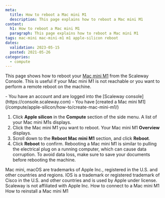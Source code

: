 ```yaml
---
meta:
  title: How to reboot a Mac mini M1
  description: This page explains how to reboot a Mac mini M1
content:
  h1: How to reboot a Mac mini M1
  paragraph: This page explains how to reboot a Mac mini M1
tags: mac-mini mac-mini-m1 m1 apple-silicon reboot 
dates:
  validation: 2023-05-15
  posted: 2021-05-26
categories:
  - compute
---
```


This page shows how to reboot your [Mac mini M1](/compute/apple-silicon/concepts/#mac-mini-m1) from the Scaleway Console. This is useful if your Mac mini M1 is not reachable or you want to perform a remote reboot on the machine.

<Macro id="iam-requirements" />

<Message type="requirement">
  - You have an account and are logged into the [Scaleway console](https://console.scaleway.com)
  - You have [created a Mac mini M1](/compute/apple-silicon/how-to/create-mac-mini-m1/)
</Message>

1. Click **Apple silicon** in the **Compute** section of the side menu. A list of your Mac mini M1s displays.
    <Lightbox src="scaleway-m1-list.webp" alt="" />
2. Click the Mac mini M1 you want to reboot. Your Mac mini M1 **Overview** displays.
3. Scroll down to the **Reboot Mac mini M1** section, and click **Reboot**.
    <Lightbox src="scaleway-m1-reboot.webp" alt="" />
4. Click **Reboot** to confirm.
    <Message type="important">
      Rebooting a Mac mini M1 is similar to pulling the electrical plug on a running computer, which can cause data corruption. To avoid data loss, make sure to save your documents before rebooting the machine.
    </Message>

<Message type="note">
  Mac mini, macOS are trademarks of Apple Inc., registered in the U.S. and other countries and regions. IOS is a trademark or registered trademark of Cisco in the U.S. and other countries and is used by Apple under license. Scaleway is not affiliated with Apple Inc.
</Message> 


<Navigation title="See Also">
  <PreviousButton to="/compute/apple-silicon/how-to/connect-to-mac-mini-m1/">How to connect to a Mac mini M1</PreviousButton>
  <NextButton to="/compute/apple-silicon/how-to/reinstall-mac-mini-m1/">How to reinstall a Mac mini M1</NextButton>
</Navigation>
